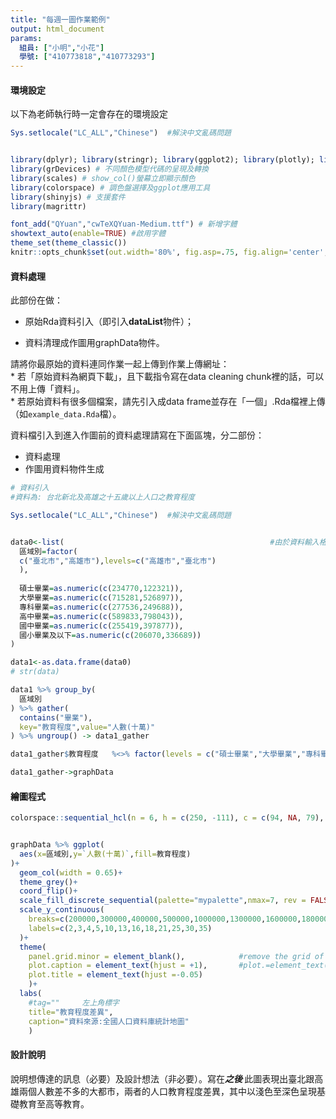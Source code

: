 ```yaml
---
title: "每週一圖作業範例"
output: html_document
params:
  組員: ["小明","小花"]  
  學號: ["410773818","410773293"]
---
```


#### 環境設定

以下為老師執行時一定會存在的環境設定
```r
Sys.setlocale("LC_ALL","Chinese")  #解決中文亂碼問題


library(dplyr); library(stringr); library(ggplot2); library(plotly); library(lubridate); library(readr); library(tidyr); library(showtext);library(ggthemes);library(ggthemes);
library(grDevices) # 不同顏色模型代碼的呈現及轉換
library(scales) # show_col()螢幕立即顯示顏色
library(colorspace) # 調色盤選擇及ggplot應用工具
library(shinyjs) # 支援套件
library(magrittr)

font_add("QYuan","cwTeXQYuan-Medium.ttf") # 新增字體
showtext_auto(enable=TRUE) #啟用字體
theme_set(theme_classic())
knitr::opts_chunk$set(out.width='80%', fig.asp=.75, fig.align='center', fig.showtext=T)
```

#### 資料處理

此部份在做：

  * 原始Rda資料引入（即引入**dataList**物件）；
  
  * 資料清理成作圖用graphData物件。

請將你最原始的資料連同作業一起上傳到作業上傳網址：  
  * 若「原始資料為網頁下載」，且下載指令寫在data cleaning chunk裡的話，可以不用上傳「資料」。  
  * 若原始資料有很多個檔案，請先引入成data frame並存在「一個」.Rda檔裡上傳（如`example_data.Rda`檔）。  

資料檔引入到進入作圖前的資料處理請寫在下面區塊，分二部份：

  * 資料處理  
  * 作圖用資料物件生成
  
```r
# 資料引入
#資料為: 台北新北及高雄之十五歲以上人口之教育程度

Sys.setlocale("LC_ALL","Chinese")  #解決中文亂碼問題


data0<-list(                                              #由於資料輸入格式皆錯誤，筆數不多情況下，改為手動輸入
  區域別=factor(                                          
  c("臺北市","高雄市"),levels=c("高雄市","臺北市")
  ),                    
                      
  碩士畢業=as.numeric(c(234770,122321)),              
  大學畢業=as.numeric(c(715281,526897)),              
  專科畢業=as.numeric(c(277536,249688)),
  高中畢業=as.numeric(c(589833,798043)),
  國中畢業=as.numeric(c(255419,397877)),
  國小畢業及以下=as.numeric(c(206070,336689))
)

data1<-as.data.frame(data0)
# str(data)

data1 %>% group_by(
  區域別
) %>% gather(
  contains("畢業"),
  key="教育程度",value="人數(十萬)"
) %>% ungroup() -> data1_gather

data1_gather$教育程度   %<>% factor(levels = c("碩士畢業","大學畢業","專科畢業","高中畢業","國中畢業","國小畢業及以下"))  

data1_gather->graphData
```

#### 繪圖程式

```r
colorspace::sequential_hcl(n = 6, h = c(250, -111), c = c(94, NA, 79), l = c(7, 93), power = c(0.7, 1.3),                           register = "mypalette")


graphData %>% ggplot(
  aes(x=區域別,y=`人數(十萬)`,fill=教育程度)
)+
  geom_col(width = 0.65)+
  theme_grey()+
  coord_flip()+
  scale_fill_discrete_sequential(palette="mypalette",nmax=7, rev = FALSE)+
  scale_y_continuous(
    breaks=c(200000,300000,400000,500000,1000000,1300000,1600000,1800000,2100000,2500000,3000000,3500000),
    labels=c(2,3,4,5,10,13,16,18,21,25,30,35)
  )+
  theme(
    panel.grid.minor = element_blank(),            #remove the grid of legend
    plot.caption = element_text(hjust = +1),       #plot.=element_text(.just=)   移動位子   
    plot.title = element_text(hjust =-0.05)
    )+
  labs(
    #tag=""     左上角標字
    title="教育程度差異",
    caption="資料來源:全國人口資料庫統計地圖"
    ) 

```

#### 設計說明
說明想傳達的訊息（必要）及設計想法（非必要）。寫在***之後
*** 
此圖表現出臺北跟高雄兩個人數差不多的大都市，兩者的人口教育程度差異，其中以淺色至深色呈現基礎教育至高等教育。

















